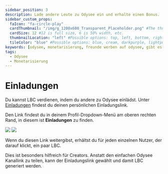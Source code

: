 ---
sidebar_position: 3
description: Lade andere Leute zu Odysee ein und erhalte einen Bonus.
sidebar_custom_props:
  faIcon: "fa-circle-play"
  cardThumbnail: "/img/g_1200x600_Transparent_Placeholder.png" #The thumbnail on the category card.
  cardSize: 12 #12 is full size, 6 is 50% width, etc.
  thumbnailLocation: "left" #Possible options: top, left, bottom, right, none
  tileColor: "blue" #Possible options: blue, cream, darkpurple, lightpurple, mauve, orange, pink, none
keywords: [odysee, monetarisierung, freunde werben auf odysee, gibt es eine prämie fürs einladen auf odysee, kann ich meine freunde zu odysee einladen]
tags:
  - Odysee
  - Monetarisierung
---

# Einladungen

Du kannst LBC verdienen, indem du andere zu Odysee einlädst. Unter <a href="https://odysee.com/$/invite"><OdyseeIcon type="Users"/> Einladungen</a> findest du deinen persönlichen Einladungslink.

Den Link findest du in deinem Profil-Dropdown-Menü am oberen rechten Rand, in diesem ist **<OdyseeIcon type="Users"/> Einladungen** zu finden.

<Image src="/img/de/homepage_profile_menu_open_arrow_to_invites_desktop_dark.png#dark" />
<Image src="/img/de/homepage_profile_menu_open_arrow_to_invites_desktop_light.png#light" />

Wenn du diesen Link weitergibst, erhältst du für jeden einzelnen Nutzer, der darauf klickt, ein paar LBC.

Dies ist besonders hilfreich für Creators. Anstatt den einfachen Odysee Kanallink zu teilen, kann der Einladungslink gewählt und damit LBC generiert werden.
